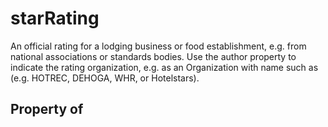   

# starRating

An official rating for a lodging business or food establishment, e.g. from national associations or standards bodies. Use the author property to indicate the rating organization, e.g. as an Organization with name such as (e.g. HOTREC, DEHOGA, WHR, or Hotelstars).

## Property of



